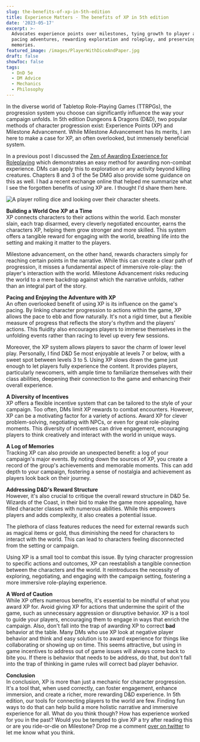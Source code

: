 ```yaml
---
slug: the-benefits-of-xp-in-5th-edition
title: Experience Matters - The benefits of XP in 5th edition
date: '2023-05-17'
excerpt: >-
  Advocates experience points over milestones, tying growth to player actions,
  pacing adventures, rewarding exploration and roleplay, and preserving
  memories.
featured_image: /images/PlayerWithDiceAndPaper.jpg
draft: false
showToc: false
tags:
  - DnD 5e
  - DM Advice
  - Mechanics
  - Philosophy
---
```


In the diverse world of Tabletop Role-Playing Games (TTRPGs), the progression system you choose can significantly influence the way your campaign unfolds. In 5th edition Dungeons & Dragons (D&D), two popular methods of character progression exist: Experience Points (XP) and Milestone Advancement. While Milestone Advancement has its merits, I am here to make a case for XP, an often overlooked, but immensely beneficial system.

In a previous post I discussed the [Zen of Awarding Experience for Roleplaying](/2021/02/25/the-zen-of-awarding-experience-for-roleplaying/) which demonstrates an easy method for awarding non-combat experience.  DMs can apply this to exploration or any activity beyond killing creatures. Chapters 8 and 3 of the 5e DMG also provide some guidance on this as well.  I had a recent exchange online that helped me summarize what I see the forgotten benefits of using XP are.  I thought I'd share them here.

![A player rolling dice and looking over their character sheets.](/images/PlayerWithDiceAndPaper.jpg)

**Building a World One XP at a Time**   
XP connects characters to their actions within the world. Each monster slain, each trap disarmed, every cleverly negotiated encounter, earns the characters XP, helping them grow stronger and more skilled. This system offers a tangible reward for engaging with the world, breathing life into the setting and making it matter to the players.

Milestone advancement, on the other hand, rewards characters simply for reaching certain points in the narrative. While this can create a clear path of progression, it misses a fundamental aspect of immersive role-play: the player's interaction with the world. Milestone Advancement risks reducing the world to a mere backdrop against which the narrative unfolds, rather than an integral part of the story.

**Pacing and Enjoying the Adventure with XP**     
An often overlooked benefit of using XP is its influence on the game's pacing. By linking character progression to actions within the game, XP allows the pace to ebb and flow naturally. It's not a rigid timer, but a flexible measure of progress that reflects the story's rhythm and the players' actions. This fluidity also encourages players to immerse themselves in the unfolding events rather than racing to level up every few sessions.

Moreover, the XP system allows players to savor the charm of lower level play. Personally, I find D&D 5e most enjoyable at levels 7 or below, with a sweet spot between levels 3 to 5. Using XP slows down the game just enough to let players fully experience the content. It provides players, particularly newcomers, with ample time to familiarize themselves with their class abilities, deepening their connection to the game and enhancing their overall experience.

**A Diversity of Incentives**     
XP offers a flexible incentive system that can be tailored to the style of your campaign. Too often, DMs limit XP rewards to combat encounters. However, XP can be a motivating factor for a variety of actions. Award XP for clever problem-solving, negotiating with NPCs, or even for great role-playing moments. This diversity of incentives can drive engagement, encouraging players to think creatively and interact with the world in unique ways.

**A Log of Memories**    
Tracking XP can also provide an unexpected benefit: a log of your campaign's major events. By noting down the sources of XP, you create a record of the group's achievements and memorable moments. This can add depth to your campaign, fostering a sense of nostalgia and achievement as players look back on their journey.

**Addressing D&D's Reward Structure**   
However, it's also crucial to critique the overall reward structure in D&D 5e. Wizards of the Coast, in their bid to make the game more appealing, have filled character classes with numerous abilities. While this empowers players and adds complexity, it also creates a potential issue.

The plethora of class features reduces the need for external rewards such as magical items or gold, thus diminishing the need for characters to interact with the world. This can lead to characters feeling disconnected from the setting or campaign.

Using XP is a small tool to combat this issue. By tying character progression to specific actions and outcomes, XP can reestablish a tangible connection between the characters and the world. It reintroduces the necessity of exploring, negotiating, and engaging with the campaign setting, fostering a more immersive role-playing experience.

**A Word of Caution**   
While XP offers numerous benefits, it's essential to be mindful of what you award XP for. Avoid giving XP for actions that undermine the spirit of the game, such as unnecessary aggression or disruptive behavior. XP is a tool to guide your players, encouraging them to engage in ways that enrich the campaign. Also, don't fall into the trap of awarding XP to correct **bad** behavior at the table.  Many DMs who use XP look at negative player behavior and think and easy solution is to award experience for things like collaborating or showing up on time.  This seems attractive, but using in game incentives to address out of game issues will always come back to bite you. If there is behavior that needs to be address, do that, but don't fall into the trap of thinking in game rules will correct bad player behavior.


**Conclusion**    
In conclusion, XP is more than just a mechanic for character progression. It's a tool that, when used correctly, can foster engagement, enhance immersion, and create a richer, more rewarding D&D experience. In 5th edition, our tools for connecting players to the world are few. Finding fun ways to do that can help build a more holistic narrative and immersive experience for all.  What do you think though?  How has experience worked for you in the past? Would you be tempted to give XP a try after reading this or are you ride-or-die on Milestone?  Drop me a comment [over on twitter](https://twitter.com/optionalrule) to let me know what you think.
